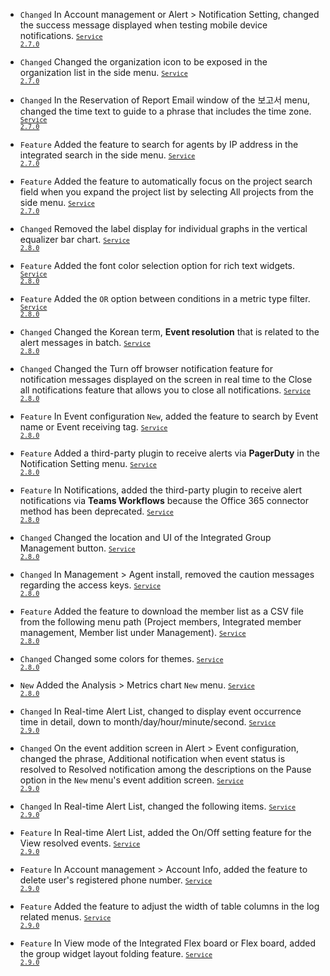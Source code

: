 - <code class="Changed" type="1">Changed</code> In <span class="uitext">Account management</span> or <span class="uitext">Alert</span> &gt; <span class="uitext">Notification Setting</span>, changed the success message displayed when testing mobile device notifications. <code class='changelog-service'><a href="../release-notes/service/service-2_7_x"><code class='changelog-service'>Service 2.7.0​</code></a></code>

- <code class="Changed" type="1">Changed</code> Changed the organization icon to be exposed in the organization list in the side menu. <code class='changelog-service'><a href="../release-notes/service/service-2_7_x"><code class='changelog-service'>Service 2.7.0​</code></a></code>

- <code class="Changed" type="1">Changed</code> In the <span class="uitext">Reservation of Report Email</span> window of the <span class="uitext">보고서</span> menu, changed the time text to guide to a phrase that includes the time zone. <code class='changelog-service'><a href="../release-notes/service/service-2_7_x"><code class='changelog-service'>Service 2.7.0​</code></a></code>

- <code class="Feature" type="1">Feature</code> Added the feature to search for agents by IP address in the integrated search in the side menu. <code class='changelog-service'><a href="../release-notes/service/service-2_7_x"><code class='changelog-service'>Service 2.7.0​</code></a></code>

- <code class="Feature" type="1">Feature</code> Added the feature to automatically focus on the project search field when you expand the project list by selecting <span class="uitext">All projects</span> from the side menu. <code class='changelog-service'><a href="../release-notes/service/service-2_7_x"><code class='changelog-service'>Service 2.7.0​</code></a></code>

- <code class="Changed" type="1">Changed</code> Removed the label display for individual graphs in the vertical equalizer bar chart. <code class='changelog-service'><a href="../release-notes/service/service-2_8_x"><code class='changelog-service'>Service 2.8.0​</code></a></code>

- <code class="Feature" type="1">Feature</code> Added the font color selection option for rich text widgets. <code class='changelog-service'><a href="../release-notes/service/service-2_8_x"><code class='changelog-service'>Service 2.8.0​</code></a></code>

- <code class="Feature" type="1">Feature</code> Added the <code>OR</code> option between conditions in a metric type filter. <code class='changelog-service'><a href="../release-notes/service/service-2_8_x"><code class='changelog-service'>Service 2.8.0​</code></a></code>

- <code class="Changed" type="1">Changed</code> Changed the Korean term, <b>Event resolution</b> that is related to the alert messages in batch. <code class='changelog-service'><a href="../release-notes/service/service-2_8_x"><code class='changelog-service'>Service 2.8.0​</code></a></code>

- <code class="Changed" type="0">Changed</code> Changed the <span class="b500">Turn off browser notification</span> feature for notification messages displayed on the screen in real time to the <span class="uitext">Close all notifications</span> feature that allows you to close all notifications. <code class='changelog-service'><a href="../release-notes/service/service-2_8_x"><code class='changelog-service'>Service 2.8.0​</code></a></code>

- <code class="Feature" type="1">Feature</code> In <span class="uitext">Event configuration</span> <code class="newfunc">New</code>, added the feature to search by <span class="uitext">Event name</span> or <span class="uitext">Event receiving tag</span>. <code class='changelog-service'><a href="../release-notes/service/service-2_8_x"><code class='changelog-service'>Service 2.8.0​</code></a></code>

- <code class="Feature" type="1">Feature</code> Added a third-party plugin to receive alerts via <strong>PagerDuty</strong> in the <span class="uitext">Notification Setting</span> menu. <code class='changelog-service'><a href="../release-notes/service/service-2_8_x"><code class='changelog-service'>Service 2.8.0​</code></a></code>

- <code class="Feature" type="1">Feature</code> In <span class="uitext">Notifications</span>, added the third-party plugin to receive alert notifications via <strong>Teams Workflows</strong> because the Office 365 connector method has been deprecated. <code class='changelog-service'><a href="../release-notes/service/service-2_8_x"><code class='changelog-service'>Service 2.8.0​</code></a></code>

- <code class="Changed" type="0">Changed</code> Changed the location and UI of the Integrated Group Management button. <code class='changelog-service'><a href="../release-notes/service/service-2_8_x"><code class='changelog-service'>Service 2.8.0​</code></a></code>

- <code class="Changed" type="1">Changed</code> In <span class="uitext">Management</span> &gt; <span class="uitext">Agent install</span>, removed the caution messages regarding the access keys. <code class='changelog-service'><a href="../release-notes/service/service-2_8_x"><code class='changelog-service'>Service 2.8.0​</code></a></code>

- <code class="Feature" type="1">Feature</code> Added the feature to download the member list as a CSV file from the following menu path (Project members, Integrated member management, Member list under <span class='uitext'>Management</span>). <code class='changelog-service'><a href="../release-notes/service/service-2_8_x"><code class='changelog-service'>Service 2.8.0​</code></a></code>

- <code class="Changed" type="1">Changed</code> Changed some colors for themes. <code class='changelog-service'><a href="../release-notes/service/service-2_8_x"><code class='changelog-service'>Service 2.8.0​</code></a></code>

- <code class="New" type="1">New</code> Added the <span class="uitext">Analysis</span> &gt; <span class="uitext">Metrics chart</span> <code class="newfunc">New</code> menu. <code class='changelog-service'><a href="../release-notes/service/service-2_8_x"><code class='changelog-service'>Service 2.8.0​</code></a></code>

- <code class="Changed" type="1">Changed</code> In <span class="uitext">Real-time Alert List</span>, changed to display event occurrence time in detail, down to month/day/hour/minute/second. <code class='changelog-service'><a href="../release-notes/service/service-2_9_x"><code class='changelog-service'>Service 2.9.0​</code></a></code>

- <code class="Changed" type="1">Changed</code> On the event addition screen in <span class="uitext">Alert</span> &gt; <span class="uitext">Event configuration</span>, changed the phrase, <span class="b500">Additional notification when event status is resolved</span> to <span class="uitext">Resolved notification</span> among the descriptions on the <span class="uitext">Pause</span> option in the <code class="newfunc">New</code> menu's event addition screen. <code class='changelog-service'><a href="../release-notes/service/service-2_9_x"><code class='changelog-service'>Service 2.9.0​</code></a></code>

- <code class="Changed" type="1">Changed</code> In <span class="uitext">Real-time Alert List</span>, changed the following items. <code class='changelog-service'><a href="../release-notes/service/service-2_9_x"><code class='changelog-service'>Service 2.9.0​</code></a></code>

- <code class="Feature" type="1">Feature</code> In <span class="uitext">Real-time Alert List</span>, added the On/Off setting feature for the <span class="uitext">View resolved events</span>. <code class='changelog-service'><a href="../release-notes/service/service-2_9_x"><code class='changelog-service'>Service 2.9.0​</code></a></code>

- <code class="Feature" type="1">Feature</code> In <span class="uitext">Account management</span> &gt; <span class="uitext">Account Info</span>, added the feature to delete user's registered phone number. <code class='changelog-service'><a href="../release-notes/service/service-2_9_x"><code class='changelog-service'>Service 2.9.0​</code></a></code>

- <code class="Feature" type="1">Feature</code> Added the feature to adjust the width of table columns in the log related menus. <code class='changelog-service'><a href="../release-notes/service/service-2_9_x"><code class='changelog-service'>Service 2.9.0​</code></a></code>

- <code class="Feature" type="1">Feature</code> In <span class="uitext">View mode</span> of the <span class="uitext">Integrated Flex board</span> or <span class="uitext">Flex board</span>, added the group widget layout folding feature. <code class='changelog-service'><a href="../release-notes/service/service-2_9_x"><code class='changelog-service'>Service 2.9.0​</code></a></code>
